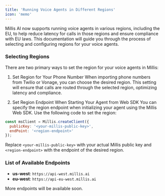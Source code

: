 ```yaml
---
title: 'Running Voice Agents in Different Regions'
icon: 'memo'
---
```


Millis AI now supports running voice agents in various regions, including the EU, to help reduce latency for calls in those regions and ensure compliance with EU laws. This documentation will guide you through the process of selecting and configuring regions for your voice agents.

### Selecting Regions

There are two primary ways to set the region for your voice agents in Millis:

1. Set Region for Your Phone Number
When importing phone numbers from Twilio or Vonage, you can choose the desired region. This setting will ensure that calls are routed through the selected region, optimizing latency and compliance.

2. Set Region Endpoint When Starting Your Agent from Web SDK
You can specify the region endpoint when initializing your agent using the Millis Web SDK. Use the following code to set the region:

```javascript
const msClient = Millis.createClient({
  publicKey: '<your-millis-public-key>',
  endPoint: '<region-endpoint>'
});
```

Replace `<your-millis-public-key>` with your actual Millis public key and `<region-endpoint>` with the endpoint of the desired region.

### List of Available Endpoints

- **us-west**: `https://api-west.millis.ai`
- **eu-west**: `https://api-eu-west.millis.ai`

More endpoints will be available soon.